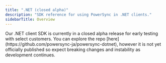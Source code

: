 ```yaml
---
title: ".NET (closed alpha)"
description: "SDK reference for using PowerSync in .NET clients."
sidebarTitle: Overview
---
```


<Note>
  Our .NET client SDK is currently in a closed alpha release for early testing with select customers. You can explore the repo [here](https://github.com/powersync-ja/powersync-dotnet), however it is not yet officially published so expect breaking changes and instability as development continues.
</Note>